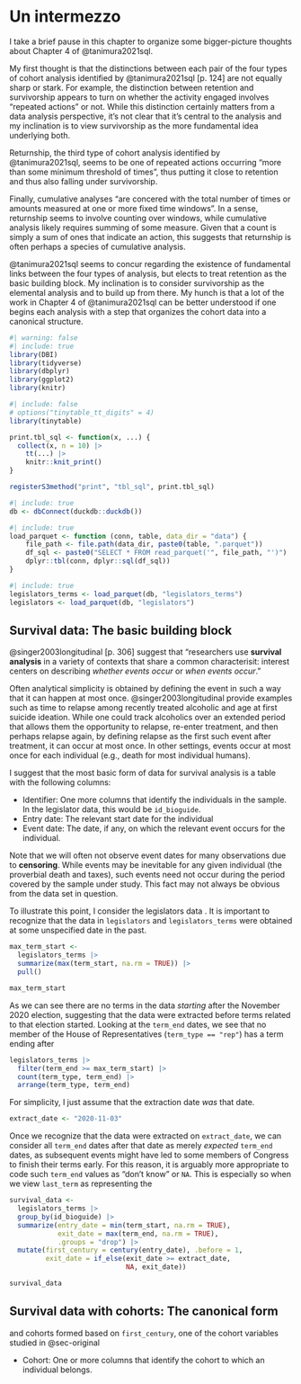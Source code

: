 # Un intermezzo

I take a brief pause in this chapter to organize some bigger-picture thoughts about Chapter 4 of @tanimura2021sql.

My first thought is that the distinctions between each pair of the four types of cohort analysis identified by @tanimura2021sql [p. 124] are not equally sharp or stark.
For example, the distinction between retention and survivorship appears to turn on whether the activity engaged involves "repeated actions" or not.
While this distinction certainly matters from a data analysis perspective, it's not clear that it's central to the analysis and my inclination is to view survivorship as the more fundamental idea underlying both.

Returnship, the third type of cohort analysis identified by @tanimura2021sql, seems to be one of repeated actions occurring "more than some minimum threshold of times", thus putting it close to retention and thus also falling under survivorship.

Finally, cumulative analyses "are concered with the total number of times or amounts measured at one or more fixed time windows".
In a sense, returnship seems to involve counting over windows, while cumulative analysis likely requires summing of some measure.
Given that a count is simply a sum of ones that indicate an action, this suggests that returnship is often perhaps a species of cumulative analysis.

@tanimura2021sql seems to concur regarding the existence of fundamental links between the four types of analysis, but elects to treat retention as the basic building block.
My inclination is to consider survivorship as the elemental analysis and to build up from there.
My hunch is that a lot of the work in Chapter 4 of @tanimura2021sql can be better understood if one begins each analysis with a step that organizes the cohort data into a canonical structure.


```r
#| warning: false
#| include: true
library(DBI)
library(tidyverse)
library(dbplyr)
library(ggplot2)
library(knitr)
```

```r
#| include: false
# options("tinytable_tt_digits" = 4)
library(tinytable)

print.tbl_sql <- function(x, ...) {
  collect(x, n = 10) |> 
    tt(...) |>
    knitr::knit_print()
}

registerS3method("print", "tbl_sql", print.tbl_sql)
```


```r
#| include: true
db <- dbConnect(duckdb::duckdb())
```

```r
#| include: true
load_parquet <- function (conn, table, data_dir = "data") {
    file_path <- file.path(data_dir, paste0(table, ".parquet"))
    df_sql <- paste0("SELECT * FROM read_parquet('", file_path, "')")
    dplyr::tbl(conn, dplyr::sql(df_sql)) 
}
```

```r
#| include: true
legislators_terms <- load_parquet(db, "legislators_terms")
legislators <- load_parquet(db, "legislators")
```

## Survival data: The basic building block

@singer2003longitudinal [p. 306] suggest that "researchers use **survival analysis** in a variety of contexts that share a common characterisit: interest centers on describing *whether events occur* or *when events occur*."

Often analytical simplicity is obtained by defining the event in such a way that it can happen at most once.
@singer2003longitudinal provide examples such as time to relapse among recently treated alcoholic and age at first suicide ideation.
While one could track alcoholics over an extended period that allows them the opportunity to relapse, re-enter treatment, and then perhaps relapse again, by defining relapse as the first such event after treatment, it can occur at most once.
In other settings, events occur at most once for each individual (e.g., death for most individual humans).

I suggest that the most basic form of data for survival analysis is a table with the following columns:

 - Identifier: One more columns that identify the individuals in the sample.
 In the legislator data, this would be `id_bioguide`.
 - Entry date: The relevant start date for the individual
 - Event date: The date, if any, on which the relevant event occurs for the individual.
 
Note that we will often not observe event dates for many observations due to **censoring**.
While events may be inevitable for any given individual (the proverbial death and taxes), such events need not occur during the period covered by the sample under study.
This fact may not always be obvious from the data set in question.

To illustrate this point, I consider the legislators data .
It is important to recognize that the data in `legislators` and `legislators_terms` were obtained at some unspecified date in the past.

```r
max_term_start <-
  legislators_terms |>
  summarize(max(term_start, na.rm = TRUE)) |>
  pull()

max_term_start
```

As we can see there are no terms in the data *starting* after the November 2020 election, suggesting that the data were extracted before terms related to that election started.
Looking at the `term_end` dates, we see that no member of the House of Representatives (`term_type == "rep"`) has a term ending after 
```r
legislators_terms |>
  filter(term_end >= max_term_start) |>
  count(term_type, term_end) |>
  arrange(term_type, term_end)
```

For simplicity, I just assume that the extraction date *was* that date.

```r
extract_date <- "2020-11-03"
```

Once we recognize that the data were extracted on `extract_date`, we can consider all `term_end` dates after that date as merely *expected* `term_end` dates, as subsequent events might have led to some members of Congress to finish their terms early.
For this reason, it is arguably more appropriate to code such `term_end` values as "don't know" or `NA`.
This is especially so when we view `last_term` as representing the 

```r
survival_data <-
  legislators_terms |>
  group_by(id_bioguide) |>
  summarize(entry_date = min(term_start, na.rm = TRUE),
            exit_date = max(term_end, na.rm = TRUE),
            .groups = "drop") |>
  mutate(first_century = century(entry_date), .before = 1,
         exit_date = if_else(exit_date >= extract_date, 
                             NA, exit_date))

survival_data
```

## Survival data with cohorts: The canonical form

and cohorts formed based on `first_century`, one of the cohort variables studied in @sec-original

- Cohort: One or more columns that identify the cohort to which an individual belongs.





